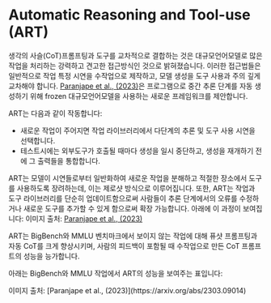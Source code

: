 # Automatic Reasoning and Tool-use (ART)

생각의 사슬(CoT)프롬프팅과 도구를 교차적으로 결합하는 것은 대규모언어모델로 많은 작업을 
처리하는 강력하고 견고한 접근방식인 것으로 밝혀졌습니다. 이러한 접근법들은 일반적으로 
작업 특정 시연을 수작업으로 제작하고, 모델 생성을 도구 사용과 주의 깊게 교차해야 합니다.
[Paranjape et al., (2023)](https://arxiv.org/abs/2303.09014)은 프로그램으로 중간 추론 
단계를 자동 생성하기 위해 frozen 대규모언어모델을 사용하는 새로운 프레임워크를 제안합니다.

ART는 다음과 같이 작동합니다:
- 새로운 작업이 주어지면 작업 라이브러리에서 다단계의 추론 및 도구 사용 시연을 선택합니다.
- 테스트시에는 외부도구가 호출될 때마다 생성을 일시 중단하고, 생성을 재개하기 전에 그 출력들을 통합합니다.

ART는 모델이 시연들로부터 일반화하여 새로운 작업을 분해하고 적절한 장소에서 도구를 사용하도록 
장려하는데, 이는 제로샷 방식으로 이루어집니다. 또한, ART는 작업과 도구 라이브러리를 단순히 업데이트함으로써 
사람들이 추론 단계에서의 오류를 수정하거나 새로운 도구를 추가할 수 있게 함으로써 확장 가능합니다. 
아래에 이 과정이 보여집니다:
<Screenshot src={ART} alt="ART" />
이미지 출처: [Paranjape et al., (2023)](https://arxiv.org/abs/2303.09014)

ART는 BigBench와 MMLU 벤치마크에서 보이지 않는 작업에 대해 퓨샷 프롬프팅과 자동 CoT를 크게 향상시키며, 
사람의 피드백이 포함될 때 수작업으로 만든 CoT 프롬프트의 성능을 능가합니다.

아래는 BigBench와 MMLU 작업에서 ART의 성능을 보여주는 표입니다:

<Screenshot src={ART2} alt="ART2" />
이미지 출처: [Paranjape et al., (2023)](https://arxiv.org/abs/2303.09014)